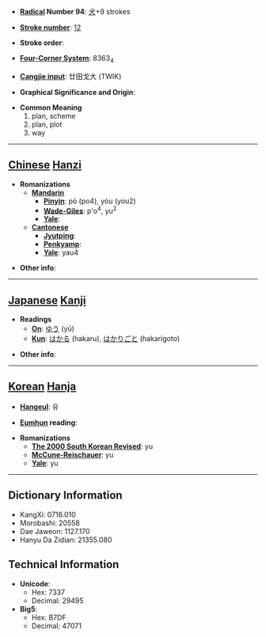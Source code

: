* '''[[Wiktionary:Chinese radical index| Radical]] Number 94''': [[Wiktionary:Chinese radical index 犬|犬]]+9 strokes

* '''[[Wiktionary:Chinese total strokes index|Stroke number]]''': [[Wiktionary:Chinese total strokes index 12|12]]

* '''Stroke order''': 

* '''[[Wiktionary:Chinese four corner index|Four-Corner System]]''': 8363<sub>4</sub>

* '''[[Wiktionary:Chinese Cangjie index|Cangjie input]]''': 廿田戈大 (TWIK)

* '''Graphical Significance and Origin''': 

* '''Common Meaning'''
*#plan, scheme
*# plan, plot
*# way


----

== [[Chinese]] [[Hanzi]] ==

* '''Romanizations'''
** '''[[Mandarin]]'''
*** '''[[Pinyin]]''': pò (po4), yóu (you2)
*** '''[[Wade-Giles]]''': p'o<sup>4</sup>, yu<sup>2</sup>
*** '''[[Yale]]''': 
** '''[[Cantonese]]'''
*** '''[[Jyutping]]''':
*** '''[[Penkyamp]]''': 
*** '''[[Yale]]''': yau4

* '''Other info''': 

----

== [[Japanese]] [[Kanji]] ==

* '''Readings'''
** '''[[On]]''': [[ゆう]] (yū)
** '''[[Kun]]''': [[はかる]] (hakaru), [[はかりごと]] (hakarigoto)

* '''Other info''':  

----

== [[Korean]] [[Hanja]] ==

* '''[[Hangeul]]''': 유

* '''[[Eumhun]] reading''': 

* '''Romanizations'''
** '''[[The 2000 South Korean Revised Romanization|The 2000 South Korean Revised]]''': yu
** '''[[McCune-Reischauer]]''': yu
** '''[[Yale]]''': yu

----

== Dictionary Information ==

* KangXi: 0716.010
* Morobashi: 20558
* Dae Jaweon: 1127.170
* Hanyu Da Zidian: 21355.080

== Technical Information ==

* '''Unicode''':
** Hex: 7337
** Decimal: 29495
* '''Big5''':
** Hex: B7DF
** Decimal: 47071